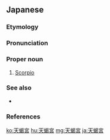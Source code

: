 ==Japanese==
{{DEFAULTSORT:てんかつきゅう}}
{{wikipedia|lang=ja}}
{{ja-kanjitab|てん|かつ|きゅう|yomi=o}}

===Etymology===
{{com|ja|天|蝎|tr1=ten|tr2=katsu|tr3=kyū|t1=[[sky]]|t2=[[scorpion]]|宮|t3=[[astrological sign]]}}

===Pronunciation===
{{ja-pron|てんかつきゅう|acc=4|acc_ref=DJR|y=ko|dev=4}}

===Proper noun===
{{ja-pos|proper|てんかつきゅう}}

# {{lb|ja|astrology}} [[Scorpio]]

===See also===
* {{ja-r|さそり座|^さそりざ}}

===References===
<references/>

{{cln|ja|words suffixed with 宮}}
[[ko:天蝎宮]]
[[hu:天蝎宮]]
[[mg:天蝎宮]]
[[ja:天蝎宮]]